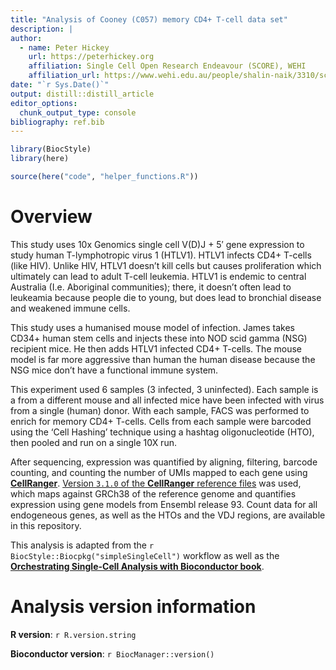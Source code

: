 ```yaml
---
title: "Analysis of Cooney (C057) memory CD4+ T-cell data set"
description: |
author:
  - name: Peter Hickey 
    url: https://peterhickey.org
    affiliation: Single Cell Open Research Endeavour (SCORE), WEHI
    affiliation_url: https://www.wehi.edu.au/people/shalin-naik/3310/score
date: "`r Sys.Date()`"
output: distill::distill_article
editor_options: 
  chunk_output_type: console
bibliography: ref.bib
---
```


```r
library(BiocStyle)
library(here)

source(here("code", "helper_functions.R"))
```

# Overview

This study uses 10x Genomics single cell V(D)J + 5′ gene expression to study human T-lymphotropic virus 1 (HTLV1).
HTLV1 infects CD4+ T-cells (like HIV).
Unlike HIV, HTLV1 doesn't kill cells but causes proliferation which ultimately can lead to adult T-cell leukemia. 
HTLV1 is endemic to central Australia (I.e. Aboriginal communities); there, it doesn’t often lead to leukeamia because people die to young, but does lead to bronchial disease and weakened immune cells. 

This study uses a humanised mouse model of infection.
James takes CD34+ human stem cells and injects these into NOD scid gamma (NSG) recipient mice.
He then adds HTLV1 infected CD4+ T-cells. 
The mouse model is far more aggressive than human the human disease because the NSG mice don't have a functional immune system.

This experiment used 6 samples (3 infected, 3 uninfected).
Each sample is a from a different mouse and all infected mice have been infected with virus from a single (human) donor.
With each sample, FACS was performed to enrich for memory CD4+ T-cells.
Cells from each sample were barcoded using the 'Cell Hashing' technique using a hashtag oligonucleotide (HTO), then pooled and run on a single 10X run.

After sequencing, expression was quantified by aligning, filtering, barcode counting, and counting the number of UMIs mapped to each gene using [**CellRanger**](https://support.10xgenomics.com/single-cell-gene-expression/software/pipelines/latest/what-is-cell-ranger).
[Version `3.1.0` of the **CellRanger** reference files](https://support.10xgenomics.com/single-cell-gene-expression/software/release-notes/build#GRCh38mm10_3.1.0) was used, which maps against GRCh38 of the reference genome and quantifies expression using gene models from Ensembl release 93.
Count data for all endogeneous genes, as well as the HTOs and the VDJ regions, are available in this repository.

This analysis is adapted from the `r BiocStyle::Biocpkg("simpleSingleCell")` workflow as well as the [**Orchestrating Single-Cell Analysis with Bioconductor book**](https://osca.bioconductor.org).

# Analysis version information  {.appendix}

**R version**: `r R.version.string`

**Bioconductor version**: `r BiocManager::version()`

